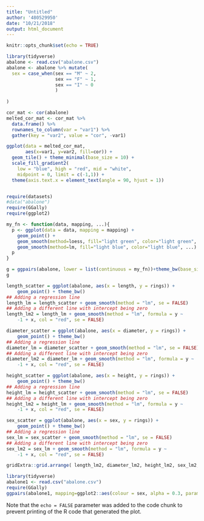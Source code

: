 ```yaml
---
title: "Untitled"
author: '480529950'
date: "10/21/2018"
output: html_document
---
```


```r
knitr::opts_chunk$set(echo = TRUE)
```



```r
library(tidyverse)
abalone <- read.csv("abalone.csv")
abalone <- abalone %>% mutate(
  sex = case_when(sex == "M" ~ 2,
                  sex == "F" ~ 1,
                  sex == "I" ~ 0
                  )
  
)
```

```r
cor_mat <- cor(abalone)
melted_cor_mat <- cor_mat %>%
  data.frame() %>% 
  rownames_to_column(var = "var1") %>% 
  gather(key = "var2", value = "cor", -var1)
```

```r
ggplot(data = melted_cor_mat, 
       aes(x=var1, y=var2, fill=cor)) + 
  geom_tile() + theme_minimal(base_size = 10) +
  scale_fill_gradient2(
    low = "blue", high = "red", mid = "white", 
    midpoint = 0, limit = c(-1,1)) +
  theme(axis.text.x = element_text(angle = 90, hjust = 1))
```


```r

```

```r
require(datasets)
#data("abalone")
require(GGally)
require(ggplot2)

my_fn <- function(data, mapping, ...){
  p <- ggplot(data = data, mapping = mapping) + 
    geom_point() + 
    geom_smooth(method=loess, fill="light green", color="light green", ...) +
    geom_smooth(method=lm, fill="light blue", color="light blue", ...)
  p
}

g = ggpairs(abalone, lower = list(continuous = my_fn))+theme_bw(base_size = 9)
g
```


```r
length_scatter = ggplot(abalone, aes(x = length, y = rings)) + 
    geom_point() + theme_bw()
## Adding a regression line
length_lm = length_scatter + geom_smooth(method = "lm", se = FALSE)
## Adding a different line with intercept being zero
length_lm2 = length_lm + geom_smooth(method = "lm", formula = y ~ 
    -1 + x, col = "red", se = FALSE)

diameter_scatter = ggplot(abalone, aes(x = diameter, y = rings)) + 
    geom_point() + theme_bw()
## Adding a regression line
diameter_lm = diameter_scatter + geom_smooth(method = "lm", se = FALSE)
## Adding a different line with intercept being zero
diameter_lm2 = diameter_lm + geom_smooth(method = "lm", formula = y ~ 
    -1 + x, col = "red", se = FALSE)

height_scatter = ggplot(abalone, aes(x = height, y = rings)) + 
    geom_point() + theme_bw()
## Adding a regression line
height_lm = height_scatter + geom_smooth(method = "lm", se = FALSE)
## Adding a different line with intercept being zero
height_lm2 = height_lm + geom_smooth(method = "lm", formula = y ~ 
    -1 + x, col = "red", se = FALSE)

sex_scatter = ggplot(abalone, aes(x = sex, y = rings)) + 
    geom_point() + theme_bw()
## Adding a regression line
sex_lm = sex_scatter + geom_smooth(method = "lm", se = FALSE)
## Adding a different line with intercept being zero
sex_lm2 = sex_lm + geom_smooth(method = "lm", formula = y ~ 
    -1 + x, col = "red", se = FALSE)

gridExtra::grid.arrange( length_lm2, diameter_lm2, height_lm2, sex_lm2, ncol = 2)
```



```r
library(tidyverse)
abalone1 <- read.csv("abalone.csv")
require(GGally)
ggpairs(abalone1, mapping=ggplot2::aes(colour = sex, alpha = 0.3, params = list(corSize = 2))) +theme_bw(base_size = 9)
```







Note that the `echo = FALSE` parameter was added to the code chunk to prevent printing of the R code that generated the plot.
